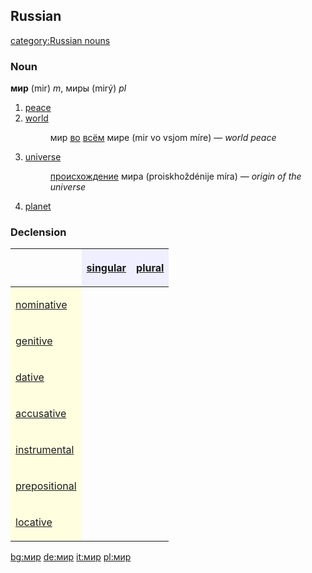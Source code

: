 ==Russian==
[[category:Russian nouns]]
===Noun===
'''мир''' (mir) ''m'', миры (mirý) ''pl''

# [[peace]]
# [[world]]
#: мир [[в|во]] [[весь|всём]] мире (mir vo vsjom míre) — ''world peace''
# [[universe]]
#:[[происхождение]] мира (proiskhoždénije míra) — ''origin of the universe''
# [[planet]]

===Declension===
{| border="1" cellpadding="4" cellspacing="0"
!
! style="background-color: #EFEFFF" align="center"|[[singular]]
! style="background-color: #EFEFFF" align="center"|[[plural]]
|-
! style="background-color: #FFFFE0" align="left"|[[nominative case|nominative]]
| align="center"|{{Unicode|мир}}
| align="center"|{{Unicode|миры́}}
|-
! style="background-color: #FFFFE0" align="left"|[[genitive case|genitive]]
| align="center"|{{Unicode|ми́ра}}
| align="center"|{{Unicode|миро́в}}
|-
! style="background-color: #FFFFE0" align="left"|[[dative case|dative]]
| align="center"|{{Unicode|ми́ру}}
| align="center"|{{Unicode|мира́м}}
|-
! style="background-color: #FFFFE0" align="left"|[[accusative case|accusative]]
| align="center"|{{Unicode|мир}}
| align="center"|{{Unicode|миры́}}
|-
! style="background-color: #FFFFE0" align="left"|[[instrumental case|instrumental]]
| align="center"|{{Unicode|ми́ром}}
| align="center"|{{Unicode|мира́ми}}
|-
! style="background-color: #FFFFE0" align="left"|[[prepositional case|prepositional]]
| align="center"|{{Unicode|о ми́ре}}
| align="center"|{{Unicode|о мира́х}}
|-
! style="background-color: #FFFFE0" align="left"|[[locative case|locative]]
| align="center"|{{Unicode|в миру́}}
| align="center"|{{Unicode|в мира́х}}
|}

[[bg:мир]]
[[de:мир]]
[[it:мир]]
[[pl:мир]]